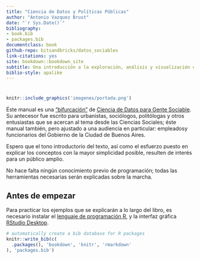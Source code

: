 ```yaml
--- 
title: "Ciencia de Datos y Políticas Públicas"
author: "Antonio Vazquez Brust"
date: "`r Sys.Date()`"
bibliography:
- book.bib
- packages.bib
documentclass: book
github-repo: bitsandbricks/datos_sociables
link-citations: yes
site: bookdown::bookdown_site
subtitle: Una introducción a la exploración, análisis y visualización de datos
biblio-style: apalike
---
```


# {-}

```r
knitr::include_graphics('imagenes/portada.png')
```

Éste manual es una ["bifurcación"](https://es.wikipedia.org/wiki/Bifurcaci%C3%B3n_(desarrollo_de_software)) de [Ciencia de Datos para Gente Sociable](https://bitsandbricks.github.io/ciencia_de_datos_gente_sociable/). Su antecesor fue escrito para urbanistas, sociólogos, politólogas y otros entusiastas que se acercan al tema desde las Ciencias Sociales; éste manual también, pero ajustado a una audiencia en particular: empleadosy funcionarios del Gobierno de la Ciudad de Buenos Aires.


Espero que el tono introductorio del texto, así como el esfuerzo puesto en explicar los conceptos con la mayor simplicidad posible, resulten de interés para un público amplio.  

No hace falta ningún conocimiento previo de programación; todas las herramientas necesarias serán explicadas sobre la marcha. 

## Antes de empezar {-}

Para practicar los ejemplos que se explicarán a lo largo del libro, es necesario instalar el [lenguaje de programación R](https://cloud.r-project.org/), y la interfaz gráfica [RStudio Desktop](https://www.rstudio.com/products/rstudio/download/). 

```r
# automatically create a bib database for R packages
knitr::write_bib(c(
  .packages(), 'bookdown', 'knitr', 'rmarkdown'
), 'packages.bib')
```
